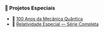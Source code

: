 ::: {.callout-important}

### 📘 Projetos Especiais

- 🔭 [100 Anos da Mecânica Quântica](/posts/especiais/100-anos-mecanica-quantica/)
- 🧠 [Relatividade Especial — Série Completa](/posts/relatividade-especial/)

:::

